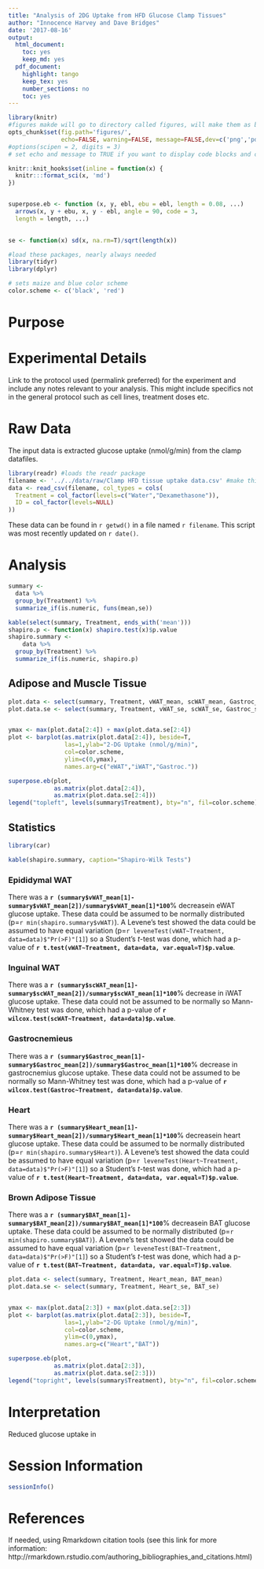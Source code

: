 ```yaml
---
title: "Analysis of 2DG Uptake from HFD Glucose Clamp Tissues"
author: "Innocence Harvey and Dave Bridges"
date: '2017-08-16'
output:
  html_document:
    toc: yes
    keep_md: yes
  pdf_document:
    highlight: tango
    keep_tex: yes
    number_sections: no
    toc: yes
---
```


```r
library(knitr)
#figures makde will go to directory called figures, will make them as both png and pdf files 
opts_chunk$set(fig.path='figures/',
               echo=FALSE, warning=FALSE, message=FALSE,dev=c('png','pdf'))
#options(scipen = 2, digits = 3)
# set echo and message to TRUE if you want to display code blocks and code output respectively

knitr::knit_hooks$set(inline = function(x) {
  knitr:::format_sci(x, 'md')
})


superpose.eb <- function (x, y, ebl, ebu = ebl, length = 0.08, ...)
  arrows(x, y + ebu, x, y - ebl, angle = 90, code = 3,
  length = length, ...)

  
se <- function(x) sd(x, na.rm=T)/sqrt(length(x))

#load these packages, nearly always needed
library(tidyr)
library(dplyr)

# sets maize and blue color scheme
color.scheme <- c('black', 'red')
```

# Purpose

# Experimental Details

Link to the protocol used (permalink preferred) for the experiment and include any notes relevant to your analysis.  This might include specifics not in the general protocol such as cell lines, treatment doses etc.

# Raw Data

The input data is extracted glucose uptake (nmol/g/min) from the clamp datafiles.

```r
library(readr) #loads the readr package
filename <- '../../data/raw/Clamp HFD tissue uptake data.csv' #make this a separate line, you can use any variable you want
data <- read_csv(filename, col_types = cols(
  Treatment = col_factor(levels=c("Water","Dexamethasone")),
  ID = col_factor(levels=NULL)
))
```

These data can be found in `r getwd()` in a file named `r filename`.  This script was most recently updated on `r date()`.

# Analysis

```r

summary <-
  data %>%
  group_by(Treatment) %>%
  summarize_if(is.numeric, funs(mean,se))

kable(select(summary, Treatment, ends_with('mean')))
shapiro.p <- function(x) shapiro.test(x)$p.value
shapiro.summary <-
    data %>%
  group_by(Treatment) %>%
  summarize_if(is.numeric, shapiro.p)
```

## Adipose and Muscle Tissue

```r
plot.data <- select(summary, Treatment, vWAT_mean, scWAT_mean, Gastroc_mean)
plot.data.se <- select(summary, Treatment, vWAT_se, scWAT_se, Gastroc_se)


ymax <- max(plot.data[2:4]) + max(plot.data.se[2:4])
plot <- barplot(as.matrix(plot.data[2:4]), beside=T,
                las=1,ylab="2-DG Uptake (nmol/g/min)",
                col=color.scheme,
                ylim=c(0,ymax),
                names.arg=c("eWAT","iWAT","Gastroc."))

superpose.eb(plot,
             as.matrix(plot.data[2:4]),
             as.matrix(plot.data.se[2:4]))
legend("topleft", levels(summary$Treatment), bty="n", fil=color.scheme)
```

## Statistics

```r
library(car)

kable(shapiro.summary, caption="Shapiro-Wilk Tests")
```

### Epididymal WAT

There was a **`r (summary$vWAT_mean[1]-summary$vWAT_mean[2])/summary$vWAT_mean[1]*100`**% decreasein eWAT glucose uptake.  These data could be assumed to be normally distributed (p=`r min(shapiro.summary$vWAT)`).  A Levene's test showed the data could be assumed to have equal variation (p=`r leveneTest(vWAT~Treatment, data=data)$"Pr(>F)"[1]`) so a Student's *t*-test was done, which had a p-value of **`r t.test(vWAT~Treatment, data=data, var.equal=T)$p.value`**.

### Inguinal WAT

There was a **`r (summary$scWAT_mean[1]-summary$scWAT_mean[2])/summary$scWAT_mean[1]*100`**% decrease in iWAT glucose uptake.  These data could not be assumed to be normally so Mann-Whitney test was done, which had a p-value of **`r wilcox.test(scWAT~Treatment, data=data)$p.value`**.

### Gastrocnemieus

There was a **`r (summary$Gastroc_mean[1]-summary$Gastroc_mean[2])/summary$Gastroc_mean[1]*100`**% decrease in gastrocnemius glucose uptake.  These data could not be assumed to be normally so Mann-Whitney test was done, which had a p-value of **`r wilcox.test(Gastroc~Treatment, data=data)$p.value`**.

### Heart

There was a **`r (summary$Heart_mean[1]-summary$Heart_mean[2])/summary$Heart_mean[1]*100`**% decreasein heart glucose uptake.  These data could be assumed to be normally distributed (p=`r min(shapiro.summary$Heart)`).  A Levene's test showed the data could be assumed to have equal variation (p=`r leveneTest(Heart~Treatment, data=data)$"Pr(>F)"[1]`) so a Student's *t*-test was done, which had a p-value of **`r t.test(Heart~Treatment, data=data, var.equal=T)$p.value`**.

### Brown Adipose Tissue

There was a **`r (summary$BAT_mean[1]-summary$BAT_mean[2])/summary$BAT_mean[1]*100`**% decreasein BAT glucose uptake.  These data could be assumed to be normally distributed (p=`r min(shapiro.summary$BAT)`).  A Levene's test showed the data could be assumed to have equal variation (p=`r leveneTest(BAT~Treatment, data=data)$"Pr(>F)"[1]`) so a Student's *t*-test was done, which had a p-value of **`r t.test(BAT~Treatment, data=data, var.equal=T)$p.value`**.


```r
plot.data <- select(summary, Treatment, Heart_mean, BAT_mean)
plot.data.se <- select(summary, Treatment, Heart_se, BAT_se)


ymax <- max(plot.data[2:3]) + max(plot.data.se[2:3])
plot <- barplot(as.matrix(plot.data[2:3]), beside=T,
                las=1,ylab="2-DG Uptake (nmol/g/min)",
                col=color.scheme,
                ylim=c(0,ymax),
                names.arg=c("Heart","BAT"))

superpose.eb(plot,
             as.matrix(plot.data[2:3]),
             as.matrix(plot.data.se[2:3]))
legend("topright", levels(summary$Treatment), bty="n", fil=color.scheme)
```

# Interpretation

Reduced glucose uptake in 

# Session Information

```r
sessionInfo()
```

# References

If needed, using Rmarkdown citation tools (see this link for more information: http://rmarkdown.rstudio.com/authoring_bibliographies_and_citations.html)